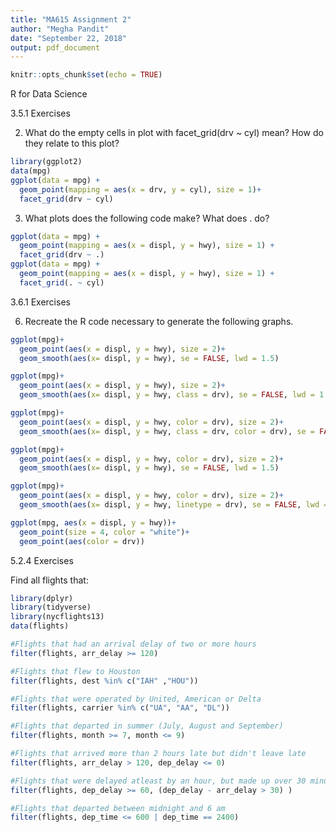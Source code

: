 ```yaml
---
title: "MA615 Assignment 2"
author: "Megha Pandit"
date: "September 22, 2018"
output: pdf_document
---
```


```r
knitr::opts_chunk$set(echo = TRUE)
```
R for Data Science

3.5.1 Exercises

2. What do the empty cells in plot with facet_grid(drv ~ cyl) mean? How do they relate to this plot?
```r
library(ggplot2)
data(mpg)
ggplot(data = mpg) + 
  geom_point(mapping = aes(x = drv, y = cyl), size = 1)+
  facet_grid(drv ~ cyl)
```

_\textcolor{blue}{The empty cells in the plot mean that there were no observations for those particular combinations of values, or, there are no rows in the original dataset that correspond to those particular combinations of variable values.}_   

_\textcolor{blue}{In this plot, the empty cells mean that there are no rear wheel drive cars which have 4 cylinders or 5 cylinders and there are no 4 wheel drive cars which have 5 cylinders.}_


3. What plots does the following code make? What does . do?

```r
ggplot(data = mpg) + 
  geom_point(mapping = aes(x = displ, y = hwy), size = 1) +
  facet_grid(drv ~ .)
ggplot(data = mpg) + 
  geom_point(mapping = aes(x = displ, y = hwy), size = 1) +
  facet_grid(. ~ cyl)
```
_\textcolor{blue}{The first code plots engine displacement vs highway miles per gallon for 4 wheel, front wheel and rear wheel drive cars. The second code plots the engine displacement vs highway miles per gallon for cars with 4,5,6,and 8 cylinders.}_

_\textcolor{blue}{The . is like a placeholder that controls whether the faceting happens row wise or column wise. In the plot on the left side, (drv ~ .) plots the drv as rows, whereas in the plot on the right side, (. ~ cyl) plots the cyl as columns}_

3.6.1 Exercises

6. Recreate the R code necessary to generate the following graphs.
```r
ggplot(mpg)+
  geom_point(aes(x = displ, y = hwy), size = 2)+
  geom_smooth(aes(x= displ, y = hwy), se = FALSE, lwd = 1.5)
```

```r
ggplot(mpg)+
  geom_point(aes(x = displ, y = hwy), size = 2)+
  geom_smooth(aes(x= displ, y = hwy, class = drv), se = FALSE, lwd = 1.5)
```

```r
ggplot(mpg)+
  geom_point(aes(x = displ, y = hwy, color = drv), size = 2)+
  geom_smooth(aes(x= displ, y = hwy, class = drv, color = drv), se = FALSE, lwd = 1.5)
```

```r
ggplot(mpg)+
  geom_point(aes(x = displ, y = hwy, color = drv), size = 2)+
  geom_smooth(aes(x= displ, y = hwy), se = FALSE, lwd = 1.5)
```

```r
ggplot(mpg)+
  geom_point(aes(x = displ, y = hwy, color = drv), size = 2)+
  geom_smooth(aes(x= displ, y = hwy, linetype = drv), se = FALSE, lwd = 1.5)
```

```r
ggplot(mpg, aes(x = displ, y = hwy))+
  geom_point(size = 4, color = "white")+
  geom_point(aes(color = drv))
```

5.2.4 Exercises

Find all flights that:

```r
library(dplyr)
library(tidyverse)
library(nycflights13)
data(flights)
```


**\textcolor{red}{1. Had an arrival delay of two or more hours}**

```r
#Flights that had an arrival delay of two or more hours
filter(flights, arr_delay >= 120)
```


**\textcolor{red}{2. Flew to Houston (IAH or HOU)}**

```r
#Flights that flew to Houston 
filter(flights, dest %in% c("IAH" ,"HOU"))
```


**\textcolor{red}{3. Were operated by United, American, or Delta8}**

```r
#Flights that were operated by United, American or Delta
filter(flights, carrier %in% c("UA", "AA", "DL"))
```


**\textcolor{red}{4. Departed in summer (July, August, and September)}**

```r
#Flights that departed in summer (July, August and September)
filter(flights, month >= 7, month <= 9)
```


**\textcolor{red}{5. Arrived more than two hours late, but didn’t leave late}**

```r
#Flights that arrived more than 2 hours late but didn't leave late
filter(flights, arr_delay > 120, dep_delay <= 0)
```


**\textcolor{red}{6. Were delayed by at least an hour, but made up over 30 minutes in flight}**

**_\textcolor{blue}{If a flight is delayed by an hour, then it should arrive an hour late if it did not make up any time in the air. Therefore, if the flight made up over 30 mins in air, then the difference between the delay in departure and delay in arrival should be more than 30 mins.}_**

```r
#Flights that were delayed atleast by an hour, but made up over 30 minutes in flight
filter(flights, dep_delay >= 60, (dep_delay - arr_delay > 30) )
```


**\textcolor{red}{7. Departed between midnight and 6am (inclusive)}**

```r
#Flights that departed between midnight and 6 am
filter(flights, dep_time <= 600 | dep_time == 2400)
```